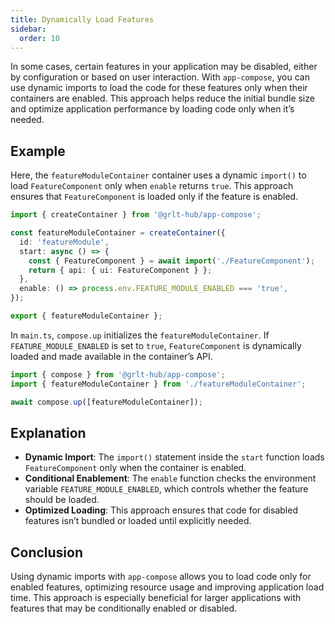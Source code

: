```yaml
---
title: Dynamically Load Features
sidebar:
  order: 10
---
```


In some cases, certain features in your application may be disabled, either by configuration or based on user interaction. With `app-compose`, you can use dynamic imports to load the code for these features only when their containers are enabled. This approach helps reduce the initial bundle size and optimize application performance by loading code only when it’s needed.

## Example

Here, the `featureModuleContainer` container uses a dynamic `import()` to load `FeatureComponent` only when `enable` returns `true`. This approach ensures that `FeatureComponent` is loaded only if the feature is enabled.

```ts title="featureModuleContainer.ts"
import { createContainer } from '@grlt-hub/app-compose';

const featureModuleContainer = createContainer({
  id: 'featureModule',
  start: async () => {
    const { FeatureComponent } = await import('./FeatureComponent');
    return { api: { ui: FeatureComponent } };
  },
  enable: () => process.env.FEATURE_MODULE_ENABLED === 'true',
});

export { featureModuleContainer };
```

In `main.ts`, `compose.up` initializes the `featureModuleContainer`. If `FEATURE_MODULE_ENABLED` is set to `true`, `FeatureComponent` is dynamically loaded and made available in the container’s API.

```ts title="main.ts"
import { compose } from '@grlt-hub/app-compose';
import { featureModuleContainer } from './featureModuleContainer';

await compose.up([featureModuleContainer]);
```

## Explanation

- **Dynamic Import**: The `import()` statement inside the `start` function loads `FeatureComponent` only when the container is enabled.
- **Conditional Enablement**: The `enable` function checks the environment variable `FEATURE_MODULE_ENABLED`, which controls whether the feature should be loaded.
- **Optimized Loading**: This approach ensures that code for disabled features isn’t bundled or loaded until explicitly needed.

## Conclusion

Using dynamic imports with `app-compose` allows you to load code only for enabled features, optimizing resource usage and improving application load time. This approach is especially beneficial for larger applications with features that may be conditionally enabled or disabled.
